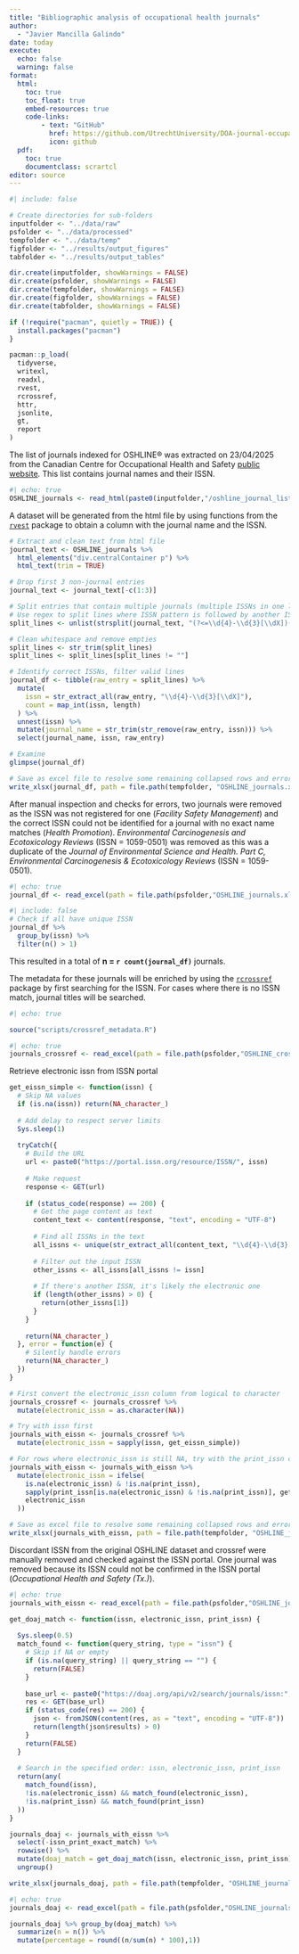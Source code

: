 ```yaml
---
title: "Bibliographic analysis of occupational health journals"
author: 
  - "Javier Mancilla Galindo"
date: today
execute: 
  echo: false
  warning: false
format:
  html:
    toc: true
    toc_float: true
    embed-resources: true
    code-links:
        - text: "GitHub"
          href: https://github.com/UtrechtUniversity/DOA-journal-occupational
          icon: github
  pdf: 
    toc: true
    documentclass: scrartcl
editor: source
---
```


```r
#| include: false  

# Create directories for sub-folders  
inputfolder <- "../data/raw"
psfolder <- "../data/processed"
tempfolder <- "../data/temp"
figfolder <- "../results/output_figures"
tabfolder <- "../results/output_tables"

dir.create(inputfolder, showWarnings = FALSE)
dir.create(psfolder, showWarnings = FALSE)
dir.create(tempfolder, showWarnings = FALSE)
dir.create(figfolder, showWarnings = FALSE)
dir.create(tabfolder, showWarnings = FALSE)
```

```r

if (!require("pacman", quietly = TRUE)) {
  install.packages("pacman")
}

pacman::p_load(
  tidyverse,
  writexl,
  readxl,
  rvest,
  rcrossref,
  httr,
  jsonlite,
  gt,
  report
)

```

The list of journals indexed for OSHLINE® was extracted on 23/04/2025 from the Canadian Centre for Occupational Health and Safety [public website](https://www.ccohs.ca/products/supplements/oshline/oshline_journal_list.html). This list contains journal names and their ISSN.

```r
#| echo: true 
OSHLINE_journals <- read_html(paste0(inputfolder,"/oshline_journal_list.html"))
```

A dataset will be generated from the html file by using functions from the [`rvest`](https://rvest.tidyverse.org/) package to obtain a column with the journal name and the ISSN.

```r
# Extract and clean text from html file
journal_text <- OSHLINE_journals %>%
  html_elements("div.centralContainer p") %>%
  html_text(trim = TRUE)

# Drop first 3 non-journal entries
journal_text <- journal_text[-c(1:3)]

# Split entries that contain multiple journals (multiple ISSNs in one line)
# Use regex to split lines where ISSN pattern is followed by another ISSN
split_lines <- unlist(strsplit(journal_text, "(?<=\\d{4}-\\d{3}[\\dX])(?=\\S)", perl = TRUE))

# Clean whitespace and remove empties
split_lines <- str_trim(split_lines)
split_lines <- split_lines[split_lines != ""]

# Identify correct ISSNs, filter valid lines
journal_df <- tibble(raw_entry = split_lines) %>%
  mutate(
    issn = str_extract_all(raw_entry, "\\d{4}-\\d{3}[\\dX]"),
    count = map_int(issn, length)
  ) %>%
  unnest(issn) %>%
  mutate(journal_name = str_trim(str_remove(raw_entry, issn))) %>%
  select(journal_name, issn, raw_entry)

# Examine
glimpse(journal_df)

# Save as excel file to resolve some remaining collapsed rows and errors
write_xlsx(journal_df, path = file.path(tempfolder, "OSHLINE_journals.xlsx")) 
```

After manual inspection and checks for errors, two journals were removed as the ISSN was not registered for one (*Facility Safety Management*) and the correct ISSN could not be identified for a journal with no exact name matches (*Health Promotion*). *Environmental Carcinogenesis and Ecotoxicology Reviews* (ISSN = 1059-0501) was removed as this was a duplicate of the *Journal of Environmental Science and Health. Part C, Environmental Carcinogenesis & Ecotoxicology Reviews* (ISSN = 1059-0501).

```r
#| echo: true 
journal_df <- read_excel(path = file.path(psfolder,"OSHLINE_journals.xlsx"))
```

```r
#| include: false 
# Check if all have unique ISSN 
journal_df %>%
  group_by(issn) %>%
  filter(n() > 1)
```

This resulted in a total of **n = `r count(journal_df)`** journals.

The metadata for these journals will be enriched by using the [`rcrossref`](https://rvest.tidyverse.org/) package by first searching for the ISSN. For cases where there is no ISSN match, journal titles will be searched. 

```r
#| echo: true 

source("scripts/crossref_metadata.R")
```

```r
#| echo: true 
journals_crossref <- read_excel(path = file.path(psfolder,"OSHLINE_crossref.xlsx"))
```

Retrieve electronic issn from ISSN portal 
```r

get_eissn_simple <- function(issn) {
  # Skip NA values
  if (is.na(issn)) return(NA_character_)
  
  # Add delay to respect server limits
  Sys.sleep(1)
  
  tryCatch({
    # Build the URL
    url <- paste0("https://portal.issn.org/resource/ISSN/", issn)
    
    # Make request
    response <- GET(url)
    
    if (status_code(response) == 200) {
      # Get the page content as text
      content_text <- content(response, "text", encoding = "UTF-8")
      
      # Find all ISSNs in the text
      all_issns <- unique(str_extract_all(content_text, "\\d{4}-\\d{3}[\\dX]")[[1]])
      
      # Filter out the input ISSN
      other_issns <- all_issns[all_issns != issn]
      
      # If there's another ISSN, it's likely the electronic one
      if (length(other_issns) > 0) {
        return(other_issns[1])
      }
    }
    
    return(NA_character_)
  }, error = function(e) {
    # Silently handle errors
    return(NA_character_)
  })
}

# First convert the electronic_issn column from logical to character
journals_crossref <- journals_crossref %>%
  mutate(electronic_issn = as.character(NA))

# Try with issn first
journals_with_eissn <- journals_crossref %>%
  mutate(electronic_issn = sapply(issn, get_eissn_simple))

# For rows where electronic_issn is still NA, try with the print_issn column
journals_with_eissn <- journals_with_eissn %>%
  mutate(electronic_issn = ifelse(
    is.na(electronic_issn) & !is.na(print_issn), 
    sapply(print_issn[is.na(electronic_issn) & !is.na(print_issn)], get_eissn_simple),
    electronic_issn
  ))
```


```r
# Save as excel file to resolve some remaining collapsed rows and errors
write_xlsx(journals_with_eissn, path = file.path(tempfolder, "OSHLINE_journals_eissn.xlsx")) 
```

Discordant ISSN from the original OSHLINE dataset and crossref were manually removed and checked against the ISSN portal. One journal was removed because its ISSN could not be confirmed in the ISSN portal (*Occupational Health and Safety (Tx.)*). 

```r
#| echo: true 
journals_with_eissn <- read_excel(path = file.path(psfolder,"OSHLINE_journals_eissn.xlsx")) 
```

```r
get_doaj_match <- function(issn, electronic_issn, print_issn) {
  
  Sys.sleep(0.5)
  match_found <- function(query_string, type = "issn") {
    # Skip if NA or empty
    if (is.na(query_string) || query_string == "") {
      return(FALSE)
    }
    
    base_url <- paste0("https://doaj.org/api/v2/search/journals/issn:", query_string)
    res <- GET(base_url)
    if (status_code(res) == 200) {
      json <- fromJSON(content(res, as = "text", encoding = "UTF-8"))
      return(length(json$results) > 0)
    }
    return(FALSE)
  }
  
  # Search in the specified order: issn, electronic_issn, print_issn
  return(any(
    match_found(issn),
    !is.na(electronic_issn) && match_found(electronic_issn),
    !is.na(print_issn) && match_found(print_issn)
  ))
}

journals_doaj <- journals_with_eissn %>%
  select(-issn_print_exact_match) %>% 
  rowwise() %>%
  mutate(doaj_match = get_doaj_match(issn, electronic_issn, print_issn)) %>%
  ungroup()
```

```r
write_xlsx(journals_doaj, path = file.path(tempfolder, "OSHLINE_journals_DOAJ_match.xlsx")) 
```

```r
#| echo: true 
journals_doaj <- read_excel(path = file.path(psfolder,"OSHLINE_journals_DOAJ_match.xlsx")) 
```

```r
journals_doaj %>% group_by(doaj_match) %>% 
  summarize(n = n()) %>% 
  mutate(percentage = round((n/sum(n) * 100),1))
```


